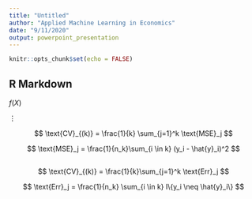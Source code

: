 ```yaml
---
title: "Untitled"
author: "Applied Machine Learning in Economics"
date: "9/11/2020"
output: powerpoint_presentation
---
```


```r
knitr::opts_chunk$set(echo = FALSE)
```

## R Markdown

$f(X)$

$\vdots$

$$
\text{CV}_{(k)} = \frac{1}{k} \sum_{j=1}^k \text{MSE}_j
$$

$$
\text{MSE}_j = \frac{1}{n_k}\sum_{i \in k} (y_i - \hat{y}_i)^2 
$$

##

$$
\text{CV}_{(k)} = \frac{1}{k}\sum_{j=1}^k \text{Err}_j
$$



$$
\text{Err}_j = \frac{1}{n_k} \sum_{i \in k} I\{y_i \neq \hat{y}_i\}
$$